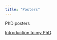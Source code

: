 ```yaml
---
title: "Posters"
---
```


PhD posters

[Introduction to my PhD](../assets/mzamyatina_introphdposter.pdf).
